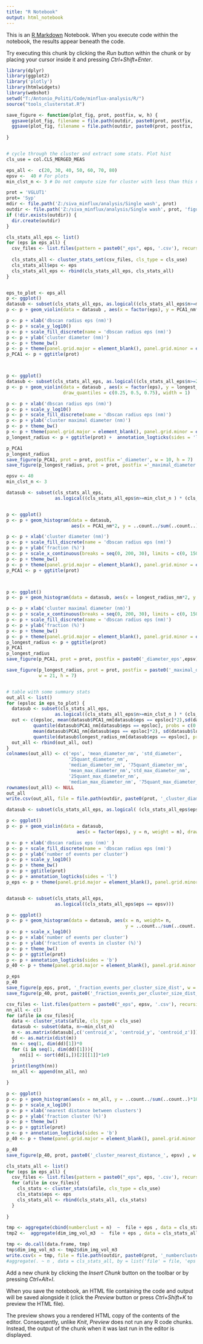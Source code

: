 ```yaml
---
title: "R Notebook"
output: html_notebook
---
```


This is an [R Markdown](http://rmarkdown.rstudio.com) Notebook. When you execute code within the notebook, the results appear beneath the code. 

Try executing this chunk by clicking the *Run* button within the chunk or by placing your cursor inside it and pressing *Ctrl+Shift+Enter*. 

```r
library(dplyr)
library(ggplot2)
library('plotly')
library(htmlwidgets)
library(webshot)
setwd("T:/Antonio_Politi/Code/minflux-analysis/R/")
source("tools_clusterstat.R")

save_figure <- function(plot_fig, prot, postfix, w, h) {
  ggsave(plot_fig, filename = file.path(outdir, paste0(prot, postfix, '.pdf')), width = w, height = h, unit = 'cm')
  ggsave(plot_fig, filename = file.path(outdir, paste0(prot, postfix, '.png')), width = w, height = h, unit = 'cm')
  
}



```

```r
# cycle through the cluster and extract some stats. Plot hist
cls_use = col.CLS_MERGED_MEAS

eps_all <-  c(20, 30, 40, 50, 60, 70, 80)
epsv <-  40 # For plots
min_clst_n <- 3 # Do not compute size for cluster with less than this number of events

prot = 'VGLUT1'
prot= 'Syp'
mdir <- file.path('Z:/siva_minflux/analysis/Single wash', prot)
outdir <- file.path('Z:/siva_minflux/analysis/Single wash', prot, 'figures')
if (!dir.exists(outdir)) {
  dir.create(outdir)
}

cls_stats_all_eps <- list()
for (eps in eps_all) {
  csv_files <- list.files(pattern = paste0("_eps", eps, '.csv'), recursive = TRUE, path = mdir, full.names = TRUE)
  
  cls_stats_all <- cluster_stats_set(csv_files, cls_type = cls_use)
  cls_stats_all$eps <- eps
  cls_stats_all_eps <- rbind(cls_stats_all_eps, cls_stats_all)
}



```


```r

eps_to_plot <- eps_all
p <- ggplot()
datasub <- subset(cls_stats_all_eps, as.logical((cls_stats_all_eps$n>=min_clst_n ) * (cls_stats_all_eps$eps %in% eps_to_plot)))
p <- p + geom_violin(data = datasub , aes(x = factor(eps), y = PCA1_nm*2, ), draw_quantiles = c(0.25, 0.5, 0.75), width = 1)

p <- p + xlab('dbscan radius eps (nm)')
p <- p + scale_y_log10()
p <- p + scale_fill_discrete(name = 'dbscan radius eps (nm)')
p <- p + ylab('cluster diameter (nm)')
p <- p + theme_bw()
p <- p + theme(panel.grid.major = element_blank(), panel.grid.minor = element_blank())
p_PCA1 <- p + ggtitle(prot)



p <- ggplot()
datasub <- subset(cls_stats_all_eps, as.logical((cls_stats_all_eps$n>=2) * (cls_stats_all_eps$eps %in% eps_to_plot)))
p <- p + geom_violin(data = datasub , aes(x = factor(eps), y = longest_radius_nm*2), 
                     draw_quantiles = c(0.25, 0.5, 0.75), width = 1)

p <- p + xlab('dbscan radius eps (nm)')
p <- p + scale_y_log10()
p <- p + scale_fill_discrete(name = 'dbscan radius eps (nm)')
p <- p + ylab('cluster maximal diameter (nm)')
p <- p + theme_bw()
p <- p + theme(panel.grid.major = element_blank(), panel.grid.minor = element_blank())
p_longest_radius <- p + ggtitle(prot) +  annotation_logticks(sides = 'l')

p_PCA1
p_longest_radius
save_figure(p_PCA1, prot = prot, postfix ='_diameter', w = 10, h = 7)
save_figure(p_longest_radius, prot = prot, postfix ='_maximal_diameter', w = 10, h = 7)


```
```r
epsv <- 40
min_clst_n <- 3

datasub <- subset(cls_stats_all_eps, 
                  as.logical((cls_stats_all_eps$n>=min_clst_n ) * (cls_stats_all_eps$eps == epsv)))


p <- ggplot()
p <- p + geom_histogram(data = datasub, 
                        aes(x = PCA1_nm*2, y = ..count../sum(..count..)*100), color='black', fill='gray')

p <- p + xlab('cluster diameter (nm)')
p <- p + scale_fill_discrete(name = 'dbscan radius eps (nm)')
p <- p + ylab('fraction (%)')
p <- p + scale_x_continuous(breaks = seq(0, 200, 30), limits = c(0, 150))
p <- p + theme_bw()
p <- p + theme(panel.grid.major = element_blank(), panel.grid.minor = element_blank())
p_PCA1 <- p + ggtitle(prot)



p <- ggplot()
p <- p + geom_histogram(data = datasub, aes(x = longest_radius_nm*2, y = ..count../sum(..count..)*100), color='black', fill='gray')

p <- p + xlab('cluster maximal diameter (nm)')
p <- p + scale_x_continuous(breaks = seq(0, 200, 30), limits = c(0, 150))
p <- p + scale_fill_discrete(name = 'dbscan radius eps (nm)')
p <- p + ylab('fraction (%)')
p <- p + theme_bw()
p <- p + theme(panel.grid.major = element_blank(), panel.grid.minor = element_blank())
p_longest_radius <- p + ggtitle(prot)
p_PCA1
p_longest_radius
save_figure(p_PCA1, prot = prot, postfix = paste0('_diameter_eps',epsv), w = 21, h = 7)

save_figure(p_longest_radius, prot = prot, postfix = paste0('_maximal_diameter_eps', epsv), 
            w = 21, h = 7)



```


```r
# table with some summary stats
out_all <- list()
for (epsloc in eps_to_plot) {
  datasub <- subset(cls_stats_all_eps, 
                  as.logical((cls_stats_all_eps$n>=min_clst_n ) * (cls_stats_all_eps$eps == epsloc)))
  out <- c(epsloc, mean(datasub$PCA1_nm[datasub$eps == epsloc]*2),sd(datasub$PCA1_nm[datasub$eps == epsloc]*2),  
          quantile(datasub$PCA1_nm[datasub$eps == epsloc], probs = c(0.25, 0.5, 0.75))*2, 
          mean(datasub$PCA1_nm[datasub$eps == epsloc]*2), sd(datasub$longest_radius_nm[datasub$eps == epsloc]*2),
          quantile(datasub$longest_radius_nm[datasub$eps == epsloc], probs = c(0.25, 0.5, 0.75))*2)
  out_all <- rbind(out_all, out)
}
colnames(out_all) <- c('eps', 'mean_diameter_nm', 'std_diameter', 
                       '25quant_diameter_nm',  
                       'median_diameter_nm', '75quant_diameter_nm', 
                       'mean_max_diameter_nm','std_max_diameter_nm', 
                       '25quant_max_diameter_nm',  
                       'median_max_diameter_nm', '75quant_max_diameter_nm')
rownames(out_all) <- NULL
out_all
write.csv(out_all, file = file.path(outdir, paste0(prot, '_cluster_diameter_stats.csv')), row.names = FALSE)
```

```r
datasub <- subset(cls_stats_all_eps, as.logical( (cls_stats_all_eps$eps %in% eps_to_plot)))

p <- ggplot()
p <- p + geom_violin(data = datasub, 
                          aes(x = factor(eps), y = n, weight = n), draw_quantiles = c(0.25, 0.5, 0.75), width = 1)

p <- p + xlab('dbscan radius eps (nm)' )
p <- p + scale_fill_discrete(name = 'dbscan radius eps (nm)')
p <- p + ylab('number of events per cluster')
p <- p + scale_y_log10()
p <- p + theme_bw()
p <- p + ggtitle(prot)
p <- p + annotation_logticks(sides = 'l')
p_eps <- p + theme(panel.grid.major = element_blank(), panel.grid.minor = element_blank())


datasub <- subset(cls_stats_all_eps, 
                  as.logical((cls_stats_all_eps$eps == epsv)))

p <- ggplot()
p <- p + geom_histogram(data = datasub, aes(x = n, weight= n, 
                                            y = ..count../sum(..count..)*100), color='black', fill='gray')
p <- p + scale_x_log10()
p <- p + xlab('number of events per cluster')
p <- p + ylab('fraction of events in cluster (%)')
p <- p + theme_bw()
p <- p + ggtitle(prot)
p <- p + annotation_logticks(sides = 'b')
p_40 <- p + theme(panel.grid.major = element_blank(), panel.grid.minor = element_blank())

p_eps
p_40
save_figure(p_eps, prot, '_fraction_events_per_cluster_size_dist', w = 10, h = 7 )
save_figure(p_40, prot, paste0('_fraction_events_per_cluster_size_dist_eps', epsv), w = 10, h = 7 )


```




```r

csv_files <- list.files(pattern = paste0("_eps", epsv, '.csv'), recursive = TRUE, path = mdir, full.names = TRUE)
nn_all <- c()
for (afile in csv_files){
  data <- cluster_stats(afile, cls_type = cls_use)
  datasub <- subset(data, n>=min_clst_n)
  m <- as.matrix(datasub[,c('centroid_x', 'centroid_y', 'centroid_z')])
  dd <- as.matrix(dist(m))
  nn <- seq(1, dim(dd)[1])*0
  for (i in seq(1, dim(dd)[1])){
     nn[i] <- sort(dd[i,])[2][[1]]*1e9
  }
  print(length(nn))
  nn_all <- append(nn_all, nn)

}

p <- ggplot()
p <- p + geom_histogram(aes(x = nn_all, y = ..count../sum(..count..)*100), color='black', fill='gray')
p <- p + scale_x_log10()
p <- p + xlab('nearest distance between clusters')
p <- p + ylab('fraction cluster (%)')
p <- p + theme_bw()
p <- p + ggtitle(prot)
p <- p + annotation_logticks(sides = 'b')
p_40 <- p + theme(panel.grid.major = element_blank(), panel.grid.minor = element_blank())

p_40
save_figure(p_40, prot, paste0('_cluster_nearest_distance_', epsv) , w = 10, h = 7 )

```
```r
cls_stats_all <- list()
for (eps in eps_all) {
  csv_files <- list.files(pattern = paste0("_eps", eps, '.csv'), recursive = TRUE, path = mdir, full.names = TRUE)
  for (afile in csv_files){
    cls_stats <- cluster_stats(afile, cls_type = cls_use)
    cls_stats$eps <- eps
    cls_stats_all <- rbind(cls_stats_all, cls_stats)
  }
  
}

```

```r
tmp <- aggregate(cbind(numberclust = n)  ~  file + eps , data = cls_stats_all, FUN = function(x) c(largereq3 = sum(x>=3), all = sum(x>=0)))
tmp2 <-  aggregate(dim_img_vol_m3  ~  file + eps , data = cls_stats_all, FUN = function(x) c(mean(x)))

tmp <- do.call(data.frame, tmp)
tmp$dim_img_vol_m3 <- tmp2$dim_img_vol_m3
write.csv(x = tmp, file = file.path(outdir, paste0(prot, '_numbercluster.csv' )), row.names = FALSE)
#aggregate(. ~ n , data = cls_stats_all, by = list('file' = file, 'eps' = eps), FUN = function(x) c(nlarger3 = #sum(x>=3), total =   sum(x>=1)))
```





Add a new chunk by clicking the *Insert Chunk* button on the toolbar or by pressing *Ctrl+Alt+I*.

When you save the notebook, an HTML file containing the code and output will be saved alongside it (click the *Preview* button or press *Ctrl+Shift+K* to preview the HTML file).

The preview shows you a rendered HTML copy of the contents of the editor. Consequently, unlike *Knit*, *Preview* does not run any R code chunks. Instead, the output of the chunk when it was last run in the editor is displayed.
